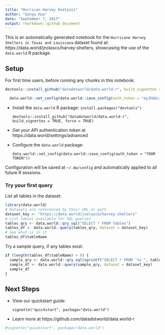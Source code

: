 ```yaml
---
title: "Hurrican Harvey Analysis"
author: "Sonya Hua"
date: "September 7, 2017"
output: rmarkdown::github_document
---
```


This is an automatically generated notebook for the `Hurricane Harvey Shelters in Texas and Louisiana` dataset found at:
https://data.world/jnolasco/harvey-shelters, showcasing the use of the `data.world` R package.

## Setup

For first time users, before running any chunks in this notebook:
```r
devtools::install_github("datadotworld/data.world-r", build_vignettes = TRUE, force = TRUE)
```
```r
  data.world::set_config(data.world::save_config(auth_token = "eyJhbGciOiJIUzUxMiJ9.eyJzdWIiOiJwcm9kLXVzZXItY2xpZW50OmRhbGx5aW5nNDAyIiwiaXNzIjoiYWdlbnQ6ZGFsbHlpbmc0MDI6OmQyNmQxYjkyLTYxOTQtNDU5My05Y2EwLWU5ZGVjZGI4N2NmNyIsImlhdCI6MTUwNDgxNTcyNywicm9sZSI6WyJ1c2VyX2FwaV93cml0ZSIsInVzZXJfYXBpX3JlYWQiXSwiZ2VuZXJhbC1wdXJwb3NlIjp0cnVlfQ.dT4LFUWBa_raFyWhlK4lp9A2SSdbw8AB2jNP0SD9pX3ETH7ikLFOkyUkTnFCnGOPX0KV8CKoEslFg0nBlLxBpQ"))
```




* Install the `data.world` R package:
`install.packages("devtools")`
  ```
  devtools::install_github("datadotworld/data.world-r", build_vignettes = TRUE, force = TRUE)
  ```
* Get your API authentication token at https://data.world/settings/advanced
* Configure the `data.world` package:
  ```
  data.world::set_config(data.world::save_config(auth_token = "YOUR TOKEN"))
  ```

Configuration will be saved at `~/.dw/config` and automatically applied to all future R sessions.

### Try your first query

List all tables in the dataset:
```r
library(data.world)
# Datasets are referenced by their URL or path
dataset_key <- "https://data.world/jnolasco/harvey-shelters"
# List tables available for SQL queries
tables_qry <- data.world::qry_sql("SELECT * FROM Tables")
tables_df <- data.world::query(tables_qry, dataset = dataset_key)
# See what is in it
tables_df$tableName
```


Try a sample query, if any tables exist:
```r
if (length(tables_df$tableName) > 0) {
  sample_qry <- data.world::qry_sql(sprintf("SELECT * FROM `%s`", tables_df$tableName[[1]]))
  sample_df <- data.world::query(sample_qry, dataset = dataset_key)
  sample_df
}
```

## Next Steps
* View our quickstart guide:
  ```
vignette("quickstart", package="data.world")
  ```
* Learn more at https://github.com/datadotworld/data.world-r
```r
#vignette("quickstart", package="data.world")
```

